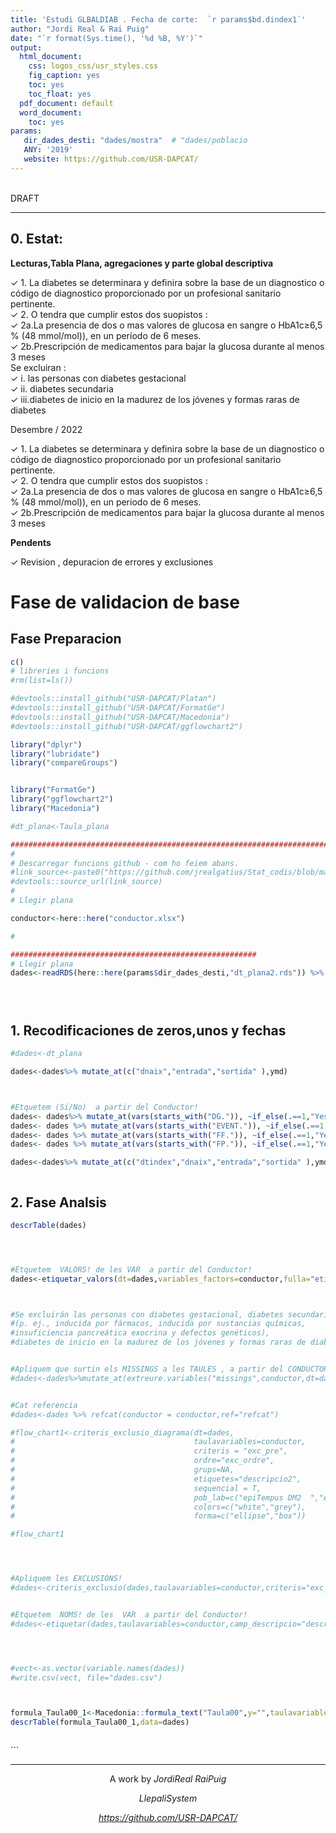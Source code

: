 ```yaml
---
title: 'Estudi GLBALDIAB . Fecha de corte:  `r params$bd.dindex1`'
author: "Jordi Real & Rai Puig"
date: "`r format(Sys.time(), '%d %B, %Y')`"
output: 
  html_document:
    css: logos_css/usr_styles.css
    fig_caption: yes
    toc: yes
    toc_float: yes
  pdf_document: default
  word_document:
    toc: yes
params:
   dir_dades_desti: "dades/mostra"  # "dades/poblacio
   ANY: '2019'
   website: https://github.com/USR-DAPCAT/
---
```

&nbsp;
<script>
   $(document).ready(function() {
     $head = $('#header');
     $head.prepend('<img src=\"https://www.idiapjgol.org/images/logo.png\" style=\"float: right ;width: 130px;\"/>')
     $head.prepend('<img src=\"https://avatars2.githubusercontent.com/u/57066591?s=200&v=4\" style=\"margin-left:25% ;width: 80px;\"/>')
     $head.prepend('<img src=\"logos_css/logoDAP_Cat.png\" style=\"float: left:1;width: 185px;\"/>')
   });
</script>


<div class="watermark">DRAFT</div>

****

## 0. Estat:

**Lecturas,Tabla Plana, agregaciones y parte global descriptiva**


&check; 1.	La diabetes se determinara y definira sobre la base de un diagnostico o código de diagnostico proporcionado por un profesional sanitario pertinente.<br/>
&check; 2. O tendra que cumplir estos dos suopistos : <br/>
&check; 2a.La presencia de dos o mas valores de glucosa en sangre o HbA1c≥6,5 % (48 mmol/mol)), en un período de 6 meses.<br/>
&check; 2b.Prescripción de medicamentos para bajar la glucosa durante al menos 3 meses <br/>
        Se excluiran : <br/>
&check; i.  las personas con diabetes gestacional <br/>
&check; ii. diabetes secundaria <br/>
&check; iii.diabetes de inicio en la madurez de los jóvenes y formas raras de diabetes <br/>



Desembre / 2022

&check; 1.	La diabetes se determinara y definira sobre la base de un diagnostico o código de diagnostico proporcionado por un profesional sanitario pertinente.<br/>
&check; 2. O tendra que cumplir estos dos suopistos : <br/>
&check; 2a.La presencia de dos o mas valores de glucosa en sangre o HbA1c≥6,5 % (48 mmol/mol)), en un período de 6 meses.<br/>
&check; 2b.Prescripción de medicamentos para bajar la glucosa durante al menos 3 meses <br/>



 
**Pendents**

&check; Revision , depuracion de  errores y exclusiones   <br/>

# Fase de validacion de base

## Fase Preparacion


```r

c()
# libreries i funcions
#rm(list=ls())

#devtools::install_github("USR-DAPCAT/Platan")
#devtools::install_github("USR-DAPCAT/FormatGe")
#devtools::install_github("USR-DAPCAT/Macedonia")
#devtools::install_github("USR-DAPCAT/ggflowchart2")

library("dplyr")
library("lubridate")
library("compareGroups")


library("FormatGe")
library("ggflowchart2")
library("Macedonia")

#dt_plana<-Taula_plana

#########################################################################################
#
# Descarregar funcions github - com ho feiem abans.
#link_source<-paste0("https://github.com/jrealgatius/Stat_codis/blob/master/funcions_propies.R","?raw=T")
#devtools::source_url(link_source)
#
# Llegir plana

conductor<-here::here("conductor.xlsx")

#
```


```r

#######################################################
# Llegir plana
dades<-readRDS(here::here(params$dir_dades_desti,"dt_plana2.rds")) %>% as_tibble()





```
## 1. Recodificaciones de zeros,unos y fechas
```r

#dades<-dt_plana

dades<-dades%>% mutate_at(c("dnaix","entrada","sortida" ),ymd)



#Etquetem (Si/No)  a partir del Conductor!
dades<- dades%>% mutate_at(vars(starts_with("DG.")), ~if_else(.==1,"Yes","No",missing = "No")) 
dades<- dades %>% mutate_at(vars(starts_with("EVENT.")), ~if_else(.==1,"Yes","No",missing = "No")) 
dades<- dades %>% mutate_at(vars(starts_with("FF.")), ~if_else(.==1,"Yes","No",missing = "No")) 
dades<- dades %>% mutate_at(vars(starts_with("FP.")), ~if_else(.==1,"Yes","No",missing = "No")) 

dades<-dades%>% mutate_at(c("dtindex","dnaix","entrada","sortida" ),ymd)



```

## 2. Fase Analsis
```r

descrTable(dades)




#Etquetem  VALORS! de les VAR  a partir del Conductor!
dades<-etiquetar_valors(dt=dades,variables_factors=conductor,fulla="etiquetes",camp_etiqueta="etiqueta1")



#Se excluirán las personas con diabetes gestacional, diabetes secundaria 
#(p. ej., inducida por fármacos, inducida por sustancias químicas, 
#insuficiencia pancreática exocrina y defectos genéticos), 
#diabetes de inicio en la madurez de los jóvenes y formas raras de diabetes.


#Apliquem que surtin els MISSINGS a les TAULES , a partir del CONDUCTOR!
#dades<-dades%>%mutate_at(extreure.variables("missings",conductor,dt=dades),as.factor)


#Cat referencia
#dades<-dades %>% refcat(conductor = conductor,ref="refcat")

#flow_chart1<-criteris_exclusio_diagrama(dt=dades,
#                                        taulavariables=conductor,
#                                        criteris = "exc_pre",
#                                        ordre="exc_ordre",
#                                        grups=NA,
#                                        etiquetes="descripcio2",
#                                        sequencial = T,
#                                        pob_lab=c("epiTempus DM2  ","epiTempus DM2 without exclusions"),
#                                        colors=c("white","grey"),
#                                        forma=c("ellipse","box"))

#flow_chart1




#Apliquem les EXCLUSIONS!
#dades<-criteris_exclusio(dades,taulavariables=conductor,criteris="exc_pre")


#Etquetem  NOMS! de les  VAR  a partir del Conductor!
#dades<-etiquetar(dades,taulavariables=conductor,camp_descripcio="descripcio1")




#vect<-as.vector(variable.names(dades))
#write.csv(vect, file="dades.csv")



formula_Taula00_1<-Macedonia::formula_text("Taula00",y="",taulavariables = conductor,dt=dades)
descrTable(formula_Taula00_1,data=dades)



```

```
&nbsp;
<hr />
<p style="text-align: center;">A work by $Jordi Real$ $Rai Puig$ </a></p>
<p style="text-align: center;">$Llepali System$ </a></p>
<p style="text-align: center;"><span style="color: #808080;"><em><https://github.com/USR-DAPCAT/></em></span></p>



